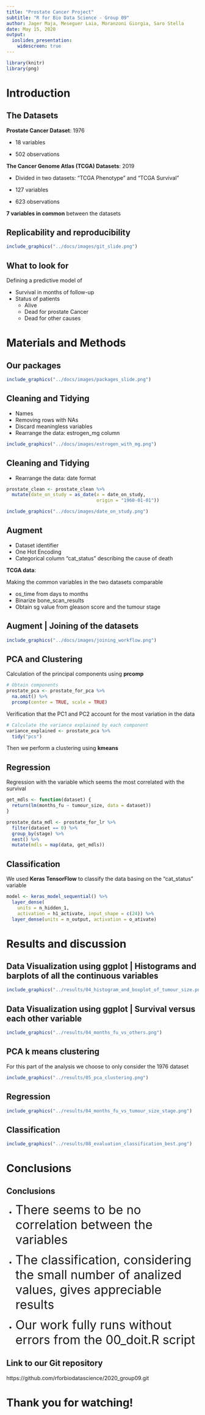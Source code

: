```yaml
---
title: "Prostate Cancer Project"
subtitle: "R for Bio Data Science - Group 09"
author: Jager Maja, Meseguer Laia, Moranzoni Giorgia, Saro Stella 
date: May 15, 2020
output: 
  ioslides_presentation:
    widescreen: true
---
```

  
```r
library(knitr)
library(png)
```
# Introduction

## The Datasets

**Prostate Cancer Dataset**: 1976

- 18 variables

- 502 observations

**The Cancer Genome Atlas (TCGA) Datasets**: 2019

- Divided in two datasets: "TCGA Phenotype" and "TCGA Survival"

- 127 variables

- 623 observations

__7 variables in common__ between the datasets

## Replicability and reproducibility {.flexbox .vcenter}

```r
include_graphics("../docs/images/git_slide.png")
```

## What to look for

Defining a predictive model of 

- Survival in months of follow-up
- Status of patients
  - Alive
  - Dead for prostate Cancer
  - Dead for other causes

# Materials and Methods 

## Our packages {.flexbox .vcenter}

```r
include_graphics("../docs/images/packages_slide.png")
``` 

## Cleaning and Tidying 
- Names 
- Removing rows with NAs
- Discard meaningless variables
- Rearrange the data: estrogen_mg column
```r
include_graphics("../docs/images/estrogen_with_mg.png")
```

## Cleaning and Tidying 

- Rearrange the data: date format
```r
prostate_clean <- prostate_clean %>%
  mutate(date_on_study = as_date(x = date_on_study, 
                                 origin = "1960-01-01"))
```
```r
include_graphics("../docs/images/date_on_study.png")
```

## Augment 
- Dataset identifier
- One Hot Encoding 
- Categorical column "cat_status" describing the cause of death 

__TCGA data__: 

Making the common variables in the two datasets comparable

  - os_time from days to months
  - Binarize bone_scan_results
  - Obtain sg value from gleason score and the tumour stage

<!-- (The information we want to get from the data is the division between the patients that died for prostate cancer, for other causes and the ones that are still alive, we don't care about the distinction between the other causes of death) -->

## Augment | Joining of the datasets {.flexbox .vcenter}

```r
include_graphics("../docs/images/joining_workflow.png")
```

## PCA and Clustering
Calculation of the principal components using __prcomp__
```r
# Obtain components
prostate_pca <- prostate_for_pca %>%
  na.omit() %>%
  prcomp(center = TRUE, scale = TRUE)
```
Verification that the PC1 and PC2 account for the most variation in the data
```r
# Calculate the variance explained by each component
variance_explained <- prostate_pca %>% 
  tidy("pcs")
```
Then we perform a clustering using __kmeans__

## Regression
Regression with the variable which seems the most correlated with the survival
```r
get_mdls <- function(dataset) {
  return(lm(months_fu ~ tumour_size, data = dataset))
}

prostate_data_mdl <- prostate_for_lr %>%
  filter(dataset == 0) %>%
  group_by(stage) %>%
  nest() %>%
  mutate(mdls = map(data, get_mdls)) 
```

## Classification
We used __Keras TensorFlow__ to classify the data basing on the "cat_status" variable
```r
model <- keras_model_sequential() %>%
  layer_dense(
    units = n_hidden_1,
    activation = h1_activate, input_shape = c(24)) %>%
  layer_dense(units = n_output, activation = o_ativate)
```

# Results and discussion

## Data Visualization using ggplot | Histograms and barplots of all the continuous variables {.flexbox .vcenter}
```r
include_graphics("../results/04_histogram_and_boxplot_of_tumour_size.png")
```

## Data Visualization using ggplot | Survival versus each other variable {.flexbox .vcenter}
```r
include_graphics("../results/04_months_fu_vs_others.png")
```

## PCA k means clustering {.flexbox .vcenter}
For this part of the analysis we choose to only consider the 1976 dataset
<!-- There might be three clusters.  -->
```r
include_graphics("../results/05_pca_clustering.png")
```


## Regression {.flexbox .vcenter}

```r
include_graphics("../results/04_months_fu_vs_tumour_size_stage.png")
```


## Classification {.flexbox .vcenter}

```r
include_graphics("../results/08_evaluation_classification_best.png")
```


# Conclusions


## Conclusions

- <font size="6">There seems to be no correlation between the variables</font>

- <font size="6">The classification, considering the small number of analized values, gives appreciable results</font>

- <font size="6">Our work fully runs without errors from the 00_doit.R script</font>

## Link to our Git repository
https://github.com/rforbiodatascience/2020_group09.git


# Thank you for watching!
 

 